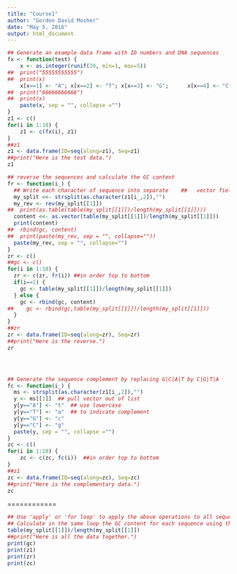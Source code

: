```yaml
---
title: "Course1"
author: "Gordon David Mosher"
date: "May 5, 2016"
output: html_document
---
```



```r
## Generate an example data frame with ID numbers and DNA sequences
fx <- function(test) {
    x <- as.integer(runif(20, min=1, max=5))
##  print("55555555555")
##  print(x)
    x[x==1] <- "A"; x[x==2] <- "T"; x[x==3] <- "G";      x[x==4] <- "C"
##  print("66666666666")
##  print(x)
    paste(x, sep = "", collapse ="")
}
z1 <- c()
for(i in 1:10) {
    z1 <- c(fx(i), z1)
}
##z1
z1 <- data.frame(ID=seq(along=z1), Seq=z1)
##print("Here is the test data.")
z1

```

```r
## reverse the sequences and calculate the GC content
fr <- function(i_) {
  ## Write each character of sequence into separate    ##   vector field and reverse its order
  my_split <<- strsplit(as.character(z1[i_,2]),"")
  my_rev <- rev(my_split[[1]])
##  print(as.table(table(my_split[[1]])/length(my_split[[1]])))
  content <<- as.vector(table(my_split[[1]])/length(my_split[[1]]))
  print(content)
##  rbind(gc, content)
##  print(paste(my_rev, sep = "", collapse=""))
  paste(my_rev, sep = "", collapse="")
}
zr <- c()
##gc <- c()
for(i in 1:10) {
  zr <- c(zr, fr(i)) ##in order top to bottom
  if(i==1) {
    gc <- table(my_split[[1]])/length(my_split[[1]])
  } else {
    gc <- rbind(gc, content)
##    gc <- rbind(gc,table(my_split[[1]])/length(my_split[[1]]))
  }
}
##zr
zr <- data.frame(ID=seq(along=zr), Seq=zr)
##print("Here is the reverse.")
zr




## Generate the sequence complement by replacing G|C|A|T by C|G|T|A
fc <- function(i_) {
  ms <- strsplit(as.character(z1[i_,2]),"")
  y <- ms[[1]]  ## pull vector out of list
  y[y=="A"] <- "t"  ## use lowercase
  y[y=="T"] <- "a"  ## to indicate complement
  y[y=="G"] <- "c"
  y[y=="C"] <- "g"
  paste(y, sep = "", collapse ="")
}
zc <- c()
for(i in 1:10) {
    zc <- c(zc, fc(i))  ##in order top to bottom
}
##z1
zc <- data.frame(ID=seq(along=zc), Seq=zc)
##print("Here is the complementary data.")
zc

```


============
```r
## Use 'apply' or 'for loop' to apply the above operations to all sequences in sample data frame 'z1'
## Calculate in the same loop the GC content for each sequence using the following command
table(my_split[[1]])/length(my_split[[1]])
##print("Here is all the data together.")
print(gc)
print(z1)
print(zr)
print(zc)
```

